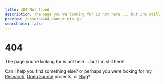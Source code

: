 ```yaml
---
title: 404 Not found
description: The page you're looking for is not here ... but I'm still here!
preview: /assets/404-banner.min.jpg
searchable: false
---
```



<PageHead />

<style jsx global>{`
h1.background-404 {
  font-family: montserrat,sans-serif;
  font-size: 230px;
  margin: 0;
  font-weight: 900;
  background: url(/assets/404-banner.jpg) no-repeat;
  -webkit-background-clip: text;
  -webkit-text-fill-color: transparent;
  background-size: cover;
  background-position: center;
  text-align: center;
}
@media only screen and (max-width: 600px) {
  h1.background-404 {
    font-size: calc(100vw / 2.8);
  }
}
`}</style>

<h1 className='background-404'>404</h1>

The page you're looking for is not here ... but I'm still here!

Can I help you find something else? or perhaps you were looking for my [Research](/research), [Open Source](/open-source) projects, or [Blog](/blog)?
